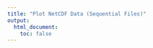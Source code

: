 ```yaml
---
title: "Plot NetCDF Data (Sequential Files)"
output:
  html_document:
    toc: false
---
```


<!--
image dir /images/plot_data/plot_ncdf_seq
-->

